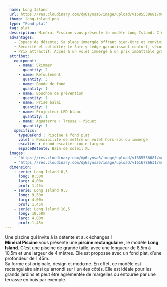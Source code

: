 ```yaml
---
  name: Long Island
  url: https://res.cloudinary.com/dp6synsa6/image/upload/v1685538681/monoblocs-fonds-plats/long-island/Long-Island_6_ol7ye2.jpg
  thumb: long-island.png
  type: "Fond plat"
  tag: plat
  description: Minéral Piscine vous présente le modèle Long Island. C’est une piscine de grande taille, avec une longueur de 8,5m à 10,5m et une largeur de 4 mètres. Elle est proposée avec un fond plat, d’une profondeur de 1,45m.
  advantages:
    - Espace de détente; Sa plage immergée offrant bien-être et convivialité
    - Sécurité et solidité; Le Safety Ledge garantissant confort, sécurité et robustesse
    - Prix attractif; Accès à un volet immergé à un prix imbattable grâce au Cover’In
  attribut:
    equipment:
      - name: Skimmer
        quantity: 2
      - name: Refoulement
        quantity: 3
      - name: Bonde de fond
        quantity: 1
      - name: Bouchon de prévention
        quantity: 1
      - name: Prise balai
        quantity: 1
      - name: Projecteur LED blanc
        quantity: 1
      - name: Aquaterre + Tresse + Piquet
        quantity: 1
    specifics:
      typeDeFond : Piscine à fond plat
      volet : Possibilité de mettre un volet hors-sol ou immergé
      escalier : Grand escalier toute largeur
      espaceDetente: Bain de soleil XL
  images:
    - "https://res.cloudinary.com/dp6synsa6/image/upload/v1685538681/monoblocs-fonds-plats/long-island/Long-Island_6_ol7ye2.jpg"
    - "https://res.cloudinary.com/dp6synsa6/image/upload/v1616786631/monoblocs-fonds-plats/sunshine/piscine-long-island_zoyqud.png"
  dimension:
    - serie: Long Island 8,5
      long: 8,50m
      larg: 4,00m
      prof: 1,45m
    - serie: Long Island 9,5
      long: 9,50m
      larg: 4,00m
      prof: 1,45m
    - serie: Long Island 10,5
      long: 10,50m
      larg: 4,00m
      prof: 1,45m
---
```


<div class=" mt-4 max-w-[720px]">
	<div class="mb-2 text-center font-semibold text-primary">
		Une piscine qui invite à la détente et aux échanges !
	</div>
	<strong>Minéral Piscine</strong> vous présente une <strong>
		piscine rectangulaire
	</strong>, le modèle <strong>Long Island</strong>. C’est une piscine de grande
	taille, avec une longueur de 8,5m à 10,5m et une largeur de 4 mètres. Elle est
	proposée avec un fond plat, d’une profondeur de 1,45m.
	<br />
	Sa forme est originale, design et moderne. En effet, ce modèle est rectangulaire
	ainsi qu'arrondi sur l'un des côtés. Elle est idéale pour les grands jardins et
	peut être agrémentée de margelles ou entourée par une terrasse en bois par exemple.
</div>
